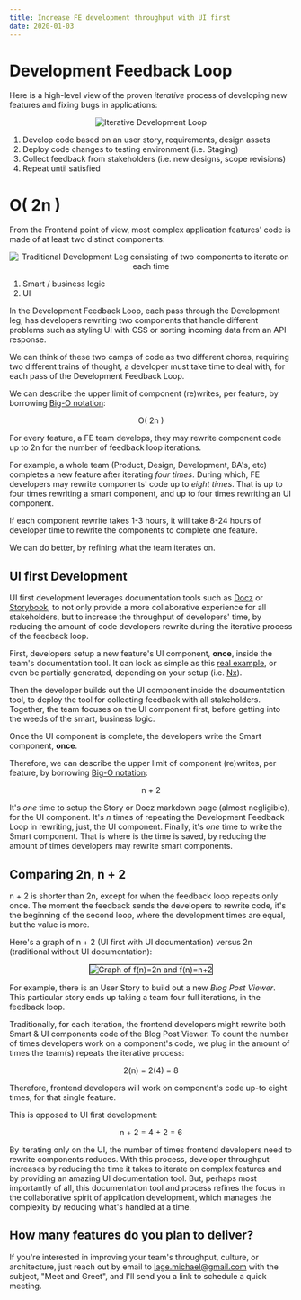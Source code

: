 ```yaml
---
title: Increase FE development throughput with UI first
date: 2020-01-03
---
```


# Development Feedback Loop

Here is a high-level view of the proven *iterative* process of developing new features and fixing bugs in applications: 

<center>
    <img src="/iterative-development-loop.png" alt="Iterative Development Loop" />
</center>

1. Develop code based on an user story, requirements, design assets
2. Deploy code changes to testing environment (i.e. Staging)
3. Collect feedback from stakeholders (i.e. new designs, scope revisions)
4. Repeat until satisfied

# O( 2n )

From the Frontend point of view, most complex application features' code is made of at least two distinct components:

<center>
    <img src="/iterative-development-smart-ui-leg-2n.png" alt="Traditional Development Leg consisting of two components to iterate on each time" />
</center>

1. Smart / business logic
2. UI

In the Development Feedback Loop, each pass through the Development leg, has developers rewriting two components that handle different problems such as styling UI with CSS or sorting incoming data from an API response.

We can think of these two camps of code as two different chores, requiring two different trains of thought, a developer must take time to deal with, for each pass of the Development Feedback Loop.

We can describe the upper limit of component (re)writes, per feature, by borrowing [Big-O notation](https://en.wikipedia.org/wiki/Big_O_notation):

<center>O( 2n )</center>

For every feature, a FE team develops, they may rewrite component code up to 2n for the number of feedback loop iterations.

For example, a whole team (Product, Design, Development, BA's, etc) completes a new feature after iterating *four times*. During which, FE developers may rewrite components' code up to *eight times*. That is up to four times rewriting a smart component, and up to four times rewriting an UI component.

If each component rewrite takes 1-3 hours, it will take 8-24 hours of developer time to rewrite the components to complete one feature.

We can do better, by refining what the team iterates on.

## UI first Development

UI first development leverages documentation tools such as [Docz]() or [Storybook](), to not only provide a more collaborative experience for all stakeholders, but to increase the throughput of developers' time, by reducing the amount of code developers rewrite during the iterative process of the feedback loop.

First, developers setup a new feature's UI component, **once**, inside the team's documentation tool. It can look as simple as this [real example](https://github.com/mrWh1te/gardn/blob/master/libs/ui/src/lib/logo/logo.stories.tsx), or even be partially generated, depending on your setup (i.e. [Nx](https://nx.dev/latest/angular/plugins/storybook/overview#auto-generate-stories)).

Then the developer builds out the UI component inside the documentation tool, to deploy the tool for collecting feedback with all stakeholders. Together, the team focuses on the UI component first, before getting into the weeds of the smart, business logic.

Once the UI component is complete, the developers write the Smart component, **once**.

Therefore, we can describe the upper limit of component (re)writes, per feature, by borrowing [Big-O notation](https://en.wikipedia.org/wiki/Big_O_notation):

<center>n + 2</center>

It's *one* time to setup the Story or Docz markdown page (almost negligible), for the UI component. It's *n* times of repeating the Development Feedback Loop in rewriting, just, the UI component. Finally, it's *one* time to write the Smart component. That is where is the time is saved, by reducing the amount of times developers may rewrite smart components.

## Comparing 2n, n + 2

n + 2 is shorter than 2n, except for when the feedback loop repeats only once. The moment the feedback sends the developers to rewrite code, it's the beginning of the second loop, where the development times are equal, but the value is more. 

Here's a graph of n + 2 (UI first with UI documentation) versus 2n (traditional without UI documentation):

<center>
    <img src="/graph_2n_versus_n+2.png" alt="Graph of f(n)=2n and f(n)=n+2" style="border: 1px solid black" />
</center>

For example, there is an User Story to build out a new *Blog Post Viewer*. This particular story ends up taking a team four full iterations, in the feedback loop.

Traditionally, for each iteration, the frontend developers might rewrite both Smart & UI components code of the Blog Post Viewer. To count the number of times developers work on a component's code, we plug in the amount of times the team(s) repeats the iterative process: 

<center>2(n) = 2(4) = 8</center>

Therefore, frontend developers will work on component's code up-to eight times, for that single feature.

This is opposed to UI first development:

<center>n + 2 = 4 + 2 = 6</center>

By iterating only on the UI, the number of times frontend developers need to rewrite components reduces. With this process, developer throughput increases by reducing the time it takes to iterate on complex features and by providing an amazing UI documentation tool. But, perhaps most importantly of all, this documentation tool and process refines the focus in the collaborative spirit of application development, which manages the complexity by reducing what's handled at a time.

## How many features do you plan to deliver?

If you're interested in improving your team's throughput, culture, or architecture, just reach out by email to <a href="mailto:lage.michael@gmail.com=Meet and Greet">lage.michael@gmail.com</a> with the subject, "Meet and Greet", and I'll send you a link to schedule a quick meeting.
